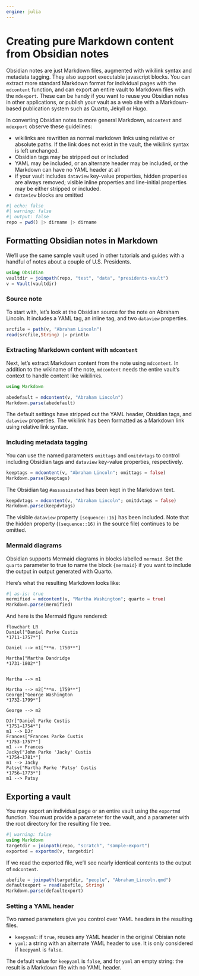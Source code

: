 ```yaml
---
engine: julia
---
```


# Creating pure Markdown content from Obsidian notes

Obsidian notes are just Markdown files, augmented with wikilink syntax and metadata tagging. They also support executable javascript blocks. You can extract more standard Markdown format for individual pages with the `mdcontent` function, and can export an entire vault to Markdown files with the `mdexport`. These can be handy if you want to reuse you Obsidian notes in other applications, or publish your vault as a web site with a Markdown-based publication system such as Quarto, Jekyll or Hugo.

In converting Obsidian notes to more general Markdown, `mdcontent` and `mdexport` observe these guidelines:

- wikilinks are rewritten as normal markdown links using relative or absolute paths. If the link does not exist in the vault, the wikilink syntax is left unchanged.
- Obsidian tags may be stripped out or included
- YAML may be included, or an alternate header may be included, or the Markdown can have no YAML header at all 
- if your vault includes `dataview` key-value properties, hidden properties are always removed; visible inline properties and line-initial properties may be either stripped or included.
- `dataview` blocks are omitted



```julia
#| echo: false
#| warning: false
#| output: false
repo = pwd() |> dirname |> dirname
```

## Formatting Obsidian notes in Markdown

We'll use the same sample vault used in other tutorials and guides with a handful of notes about a couple of U.S. Presidents.

```julia
using Obsidian
vaultdir = joinpath(repo, "test", "data", "presidents-vault")
v = Vault(vaultdir)
```

### Source note

To start with, let's look at the Obsidian source for the note on Abraham Lincoln. It includes a YAML tag, an inline tag, and two `dataview` properties.

```julia
srcfile = path(v, "Abraham Lincoln")
read(srcfile,String) |> println
```

### Extracting Markdown content with `mdcontent`

Next, let's extract Markdown content from the note using `mdcontent`. In addition to the wikiname of the note, `mdcontent` needs the entire vault's context to handle content like wikilinks. 


:::{.callout-note title="Formatted as markdown with default settings"}

```julia
using Markdown

abedefault = mdcontent(v, "Abraham Lincoln")
Markdown.parse(abedefault)
```
:::

The default settings have stripped out the YAML header, Obsidian tags, and `dataview` properties. The wikilink has been formatted as a Markdown link using relative link syntax. 

### Including metadata tagging

You can use the named parameters `omittags` and `omitdvtags` to control including Obsidian tags and `dataview` key-value properties, respectively.

:::{.callout-note title="Formatted as markdown but keeping inline tags"}
```julia
keeptags = mdcontent(v, "Abraham Lincoln"; omittags = false)
Markdown.parse(keeptags)
```
:::

The Obsidian tag `#assassinated` has been kept in the Markdown text.






:::{.callout-note title="Formatted as markdown but keeping dataview properties"}
```julia
keepdvtags = mdcontent(v, "Abraham Lincoln"; omitdvtags = false)
Markdown.parse(keepdvtags)
```
:::

The visible `dataview` property `[sequence::16]` has been included. Note that the hidden property (`(sequence::16)` in the source file) continues to be omitted.


### Mermaid diagrams

Obsidian supports Mermaid diagrams in blocks labelled `mermaid`. Set the `quarto` parameter to true to name the block `{mermaid}` if you want to include the output in output generated with Quarto.

Here's what the resulting Markdown looks like:

:::{.callout-note title="Formatted as markdown, with Quarto tagging of Mermaid diagrams"}

```julia
#| as-is: true
mermified = mdcontent(v, "Martha Washington"; quarto = true)
Markdown.parse(mermified)
```

:::

And here is the Mermaid figure rendered:

```mermaid
flowchart LR
Daniel["Daniel Parke Custis
*1711-1757*"] 

Daniel --> m1["**m. 1750**"]

Martha["Martha Dandridge
*1731-1802*"] 


Martha --> m1

Martha --> m2["**m. 1759**"]
George["George Washington
*1732-1799*"] 

George --> m2

DJr["Daniel Parke Custis
*1751–1754*"]
m1 --> DJr
Frances["Frances Parke Custis
*1753–1757*"]
m1 --> Frances
Jacky["John Parke 'Jacky' Custis
*1754–1781*"]
m1 --> Jacky
Patsy["Martha Parke 'Patsy' Custis
*1756–1773*"]
m1 --> Patsy

```
## Exporting a vault

You may export an individual page or an entire vault using the `exportmd` function. You must provide a parameter for the vault, and a parameter with the root directory for the resulting file tree.




:::{.callout-note title="Exporting a vault formatted as markdown with default settings"}

```julia
#| warning: false
using Markdown
targetdir = joinpath(repo, "scratch", "sample-export")
exported = exportmd(v, targetdir)
```

If we read the exported file, we'll see nearly identical contents to the output of `mdcontent`.

```julia
abefile = joinpath(targetdir, "people", "Abraham_Lincoln.qmd")
defaultexport = read(abefile, String)
Markdown.parse(defaultexport)
```
:::

### Setting a YAML header

Two named parameters give you control over YAML headers in the resulting files.

- `keepyaml`: if `true`, reuses any YAML header in the original Obisian note
- `yaml`: a string with an alternate YAML header to use. It is only considered if `keepyaml` is `false`.

The default value for `keepyaml` is `false`, and for `yaml` an empty string: the result is a Markdown file with no YAML header.

